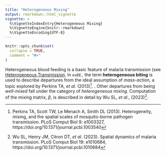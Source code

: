 ```yaml
---
title: "Heterogeneous Mixing"
output: rmarkdown::html_vignette
vignette: >
  %\VignetteIndexEntry{Heterogeneous Mixing}
  %\VignetteEngine{knitr::rmarkdown}
  %\VignetteEncoding{UTF-8}
---
```


```r
knitr::opts_chunk$set(
  collapse = TRUE,
  comment = "#>"
)
```

Heterogeneous blood feeding is a basic feature of malaria transmission (see [Heterogeneous Transmission](heterogeneous_transmission.html). In `exDE,` the term **heterogeneous biting** is used to describe departures from the ideal assumption of *mass-action,* a topic explored by Perkins TA, *et al.* (2013)^[Perkins TA, Scott TW, Le Menach A, Smith DL (2013). Heterogeneity, mixing, and the spatial scales of mosquito-borne pathogen transmission. PLoS Comput Biol 9: e1003327, https://doi.org/10.1371/journal.pcbi.1003540].
. Other departures from being *well-mixed* fall under the category of *heterogeneous mixing.* Computation of the mixing matrix, $\beta$, is described in detail by Wu SL, *et al.*, (2023)^[Wu SL, Henry JM, Citron DT, *et al.* (2023). Spatial dynamics of malaria transmission. PLoS Comput Biol 19: e1010684, https://doi.org/10.1371/journal.pcbi.1010684].
